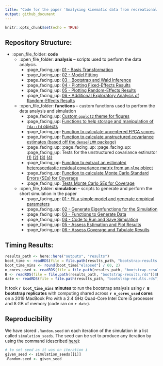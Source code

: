 ```yaml
---
title: "Code for the paper 'Analysing kinematic data from recreational runners using functional data analysis'"
output: github_document
---
```


```r
knitr::opts_chunk$set(echo = TRUE)
```


## Repository Structure:

* :open_file_folder: **code**
  * :open_file_folder: **analysis** -- scripts used to perform the data analysis.
    * :page_facing_up: [01 - Basis Transformation](code/analysis/BFMM-paper-basis-transformation.R)
    * :page_facing_up: [02 - Model Fitting](code/analysis/BFMM-paper-modelling.R)
    * :page_facing_up: [03 - Bootstrap and Wald Inference](code/analysis/BFMM-paper-bootstrap.R)
    * :page_facing_up: [04 - Plotting Fixed-Effects Results](code/analysis/BFMM-paper-fixef-results.R)
    * :page_facing_up: [05 - Plotting Random-Effects Results](code/analysis/BFMM-paper-covariance-results.R)
    * :page_facing_up: [06 - Additional Exploratory Analysis of Random-Effects Results](code/analysis/BFMM-paper-covariance-extra.R)
  * :open_file_folder: **functions** -- custom functions used to perform the data analysis and simulation
    * :page_facing_up: [Custom `ggplot2` theme for figures](code/functions/theme_gunning.R)
    * :page_facing_up: [Functions to help storage and manipulation of `fda::fd` objects](code/functions/functions-helper-smoothing.R)
    * :page_facing_up: [Function to calculate uncentered FPCA scores](code/functions/function-project-mean-onto-fpcs.R)
    * :page_facing_up: [Function to calculate unstructured covariance estimates (based off the `denseFLMM` package)](code/functions/functions-unstructured-covariance.R)
    * :page_facing_up: :page_facing_up: :page_facing_up: :page_facing_up: Tests for the unstructured covariance estimator [(1)](code/functions/cov_unstruct_test-01.R) [(2)](code/functions/cov_unstruct_test-02.R) [(3)](code/functions/cov_unstruct_test-03.R) [(4)](code/functions/cov_unstruct_test-04.R)
    * :page_facing_up: [Function to extract an estimated heteroscedastic residual covariance matrix from an `nlme` object](code/functions/function-get-residual-covariance-matrix.R)
    * :page_facing_up: [Function to calculate Monte Carlo Standard Errors (SEs) for Coverage](code/functions/binomial_se.R)
    * :page_facing_up: [Tests Monte Carlo SEs for Coverage](code/functions/binomial_se_tests.R)
  * :open_file_folder: **simulation** -- scripts to generate and perform the short simulation in the paper
     *  :page_facing_up: [01 - Fit a simple model and generate empirical parameters](code/simulation/BFMM-paper-get-simulation-parameters.R)
     * :page_facing_up: [02 - Generate Eigenfunctions for the Simulation](code/simulation/BFMM-paper-generate-efuns-simulation.R)
     * :page_facing_up: [03 - Functions to Generate Data](code/simulation/BFMM-paper-generate-simulated-data.R)
     * :page_facing_up: [04 - Code to Run and Save Simulation](code/simulation/BFMM-paper-tidied-simulation.R)
     * :page_facing_up: [05 - Assess Estimation and Plot Results](code/simulation/BFMM-paper-simulation-result-plot.R)
     * :page_facing_up: [06 - Assess Coverage and Tabulate Results](code/simulation/BFMM-paper-simulation-coverage-tables.R)

## Timing Results:

```r
results_path <- here::here("outputs", "results")
boot_time <- readRDS(file = file.path(results_path, "bootstrap-results.rds"))$boot_time
boot_time_mins <- round(boot_time["elapsed"] / 60, 2)
n_cores_used <- readRDS(file = file.path(results_path, "bootstrap-results.rds"))$n_cores_used
B <- readRDS(file = file.path(results_path, "bootstrap-results.rds"))$B
date <- readRDS(file = file.path(results_path, "bootstrap-results.rds"))$date
```

It took **`r boot_time_mins` minutes** to run the bootstrap analysis using **`r B` bootstrap replicates** with computing shared across **`r n_cores_used` cores** on a 2019 MacBook Pro with a 2.4 GHz Quad-Core Intel Core i5 processer and 8 GB of memory (code ran on `r date`).

## Reproducibility

We have stored `.Random.seed` on each iteration of the simulation in a list called `simulation_seeds`. The seed can be set to produce any iteration by using the command (described [here](https://stackoverflow.com/questions/19614314/can-i-get-seed-somehow)):

```r
# to set seed as it was on iteration i
given_seed <- simulation_seeds[[i]]
.Random.seed <- given_seed
```


